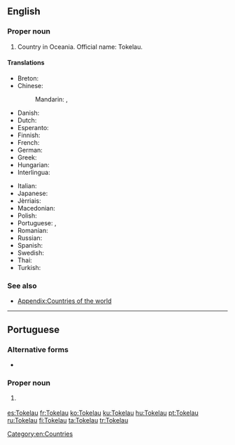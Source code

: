 ==English==
{{wikipedia}}

===Proper noun===
{{en-proper noun}}

# Country in Oceania. Official name: Tokelau.

====Translations====
{{trans-top|Oceanic country}}
* Breton: {{t|br|Tokelau}}
* Chinese:
*: Mandarin: {{t|cmn|托克勞|sc=Hani}}, {{t|cmn|托克劳|tr=Tuōkèláo|sc=Hani}}
* Danish: {{t|da|Tokelau}}
* Dutch: {{t|nl|Tokelau-eilanden}}
* Esperanto: {{t|eo|Tokelao}}
* Finnish: {{t+|fi|Tokelau}}
* French: {{t|fr|Tokélaou}}
* German: {{t|de|Tokelau}}
* Greek: {{t|el|Τοκελάου}}
* Hungarian: {{t|hu|Tokelau-szigetek}}
* Interlingua: {{t|ia|Tokelau}}
{{trans-mid}}
* Italian: {{t|it|Tokelau}}
* Japanese: {{t|ja|トケラウ諸島|tr=トケラウしょとう, tokerau shotō}}
* Jèrriais: {{t|roa-jer|Tokelau}}
* Macedonian: {{t|mk|Токелау|n|tr=Tokeláu}}
* Polish: {{t|pl|Tokelau}}
* Portuguese: {{t+|pt|Tokelau|m-f}}, {{t|pt|Toquelau|m-f}}
* Romanian: {{t|ro|Tokelau}}
* Russian: {{t|ru|Токелау}}
* Spanish: {{t+|es|Tokelau}}
* Swedish: {{t|sv|Tokelau}}
* Thai: {{t|th|โตเกเลา|tr=dtohgaylao}}
* Turkish: {{t+|tr|Tokelau}}
{{trans-bottom}}

===See also===
* [[Appendix:Countries of the world]]

[[Category:en:Countries]]

----

==Portuguese==

===Alternative forms===
* {{l/pt|Toquelau}}

===Proper noun===
{{pt-proper noun|m-f}}

# {{l/en|Tokelau}} {{gloss|oceanic country}}

[[es:Tokelau]]
[[fr:Tokelau]]
[[ko:Tokelau]]
[[ku:Tokelau]]
[[hu:Tokelau]]
[[pt:Tokelau]]
[[ru:Tokelau]]
[[fi:Tokelau]]
[[ta:Tokelau]]
[[tr:Tokelau]]
